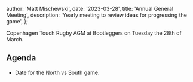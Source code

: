 
  author: 'Matt Mischewski',
  date: '2023-03-28',
  title: 'Annual General Meeting',
  description: 'Yearly meeting to review ideas for progressing the game',
};


Copenhagen Touch Rugby AGM at Bootleggers on Tuesday the 28th of March.

## Agenda

- Date for the North vs South game.

